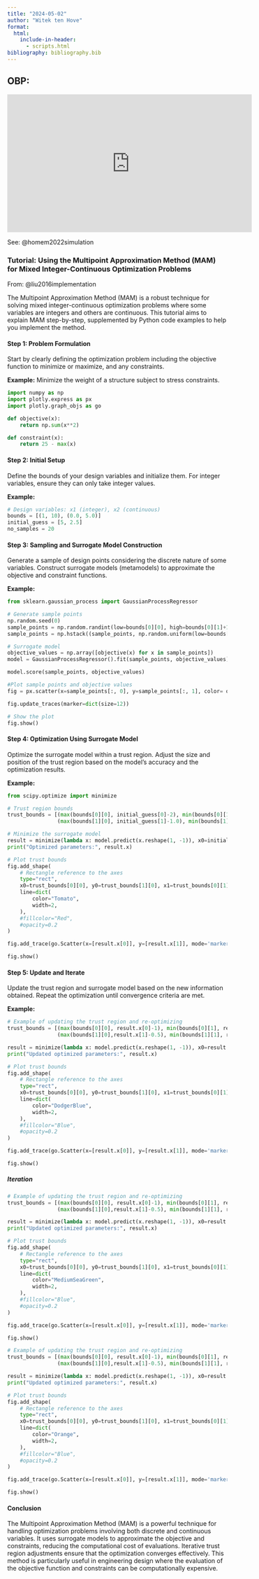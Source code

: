 ```yaml
---
title: "2024-05-02"
author: "Witek ten Hove"
format:
  html:
    include-in-header:
      - scripts.html
bibliography: bibliography.bib
---
```


## OBP:

```{=html}
<iframe width="560" height="315" src="https://www.youtube.com/embed/zBXPBAuX-Us?si=X-lbkaziMQg3UMGm" title="YouTube video player" frameborder="0" allow="accelerometer; autoplay; clipboard-write; encrypted-media; gyroscope; picture-in-picture; web-share" referrerpolicy="strict-origin-when-cross-origin" allowfullscreen></iframe>
```

See: @homem2022simulation

### Tutorial: Using the Multipoint Approximation Method (MAM) for Mixed Integer-Continuous Optimization Problems

From: @liu2016implementation

The Multipoint Approximation Method (MAM) is a robust technique for solving mixed integer-continuous optimization problems where some variables are integers and others are continuous. This tutorial aims to explain MAM step-by-step, supplemented by Python code examples to help you implement the method.

#### Step 1: Problem Formulation

Start by clearly defining the optimization problem including the objective function to minimize or maximize, and any constraints.

**Example:** Minimize the weight of a structure subject to stress constraints.

```python
import numpy as np
import plotly.express as px
import plotly.graph_objs as go

def objective(x):
    return np.sum(x**2)

def constraint(x):
    return 25 - max(x)
```

#### Step 2: Initial Setup

Define the bounds of your design variables and initialize them. For integer variables, ensure they can only take integer values.

**Example:**

```python
# Design variables: x1 (integer), x2 (continuous)
bounds = [(1, 10), (0.0, 5.0)]
initial_guess = [5, 2.5]
no_samples = 20
```

#### Step 3: Sampling and Surrogate Model Construction

Generate a sample of design points considering the discrete nature of some variables. Construct surrogate models (metamodels) to approximate the objective and constraint functions.

**Example:**

```python
from sklearn.gaussian_process import GaussianProcessRegressor

# Generate sample points
np.random.seed(0)
sample_points = np.random.randint(low=bounds[0][0], high=bounds[0][1]+1, size=(no_samples, 1)) # Integer variable
sample_points = np.hstack((sample_points, np.random.uniform(low=bounds[1][0], high=bounds[1][1], size=(no_samples, 1)))) # Add continuous variable

# Surrogate model
objective_values = np.array([objective(x) for x in sample_points])
model = GaussianProcessRegressor().fit(sample_points, objective_values)

model.score(sample_points, objective_values)
```

```python
#Plot sample points and objective values
fig = px.scatter(x=sample_points[:, 0], y=sample_points[:, 1], color= objective_values, labels={'x': 'Integer Variable', 'y': 'Continuous Variable', 'color': 'Objective values'}, title='Distribution of Sample Points in Design Space', color_continuous_scale='haline')

fig.update_traces(marker=dict(size=12))

# Show the plot
fig.show()
```

#### Step 4: Optimization Using Surrogate Model

Optimize the surrogate model within a trust region. Adjust the size and position of the trust region based on the model's accuracy and the optimization results.

**Example:**

```python
from scipy.optimize import minimize

# Trust region bounds
trust_bounds = [(max(bounds[0][0], initial_guess[0]-2), min(bounds[0][1], initial_guess[0]+2)), 
                (max(bounds[1][0], initial_guess[1]-1.0), min(bounds[1][1], initial_guess[1]+1.0))]

# Minimize the surrogate model
result = minimize(lambda x: model.predict(x.reshape(1, -1)), x0=initial_guess, bounds=trust_bounds)
print("Optimized parameters:", result.x)
```

```python
# Plot trust bounds 
fig.add_shape(
    # Rectangle reference to the axes
    type="rect",
    x0=trust_bounds[0][0], y0=trust_bounds[1][0], x1=trust_bounds[0][1], y1=trust_bounds[1][1],
    line=dict(
        color="Tomato",
        width=2,
    ),
    #fillcolor="Red",
    #opacity=0.2
)

fig.add_trace(go.Scatter(x=[result.x[0]], y=[result.x[1]], mode='markers', marker=dict(color='Tomato', size=14), name='Optimized Point', showlegend = False))

fig.show()
```

#### Step 5: Update and Iterate

Update the trust region and surrogate model based on the new information obtained. Repeat the optimization until convergence criteria are met.

**Example:**

```python
# Example of updating the trust region and re-optimizing
trust_bounds = [(max(bounds[0][0], result.x[0]-1), min(bounds[0][1], result.x[0]+1)), 
                (max(bounds[1][0],result.x[1]-0.5), min(bounds[1][1], result.x[1]+0.5))]

result = minimize(lambda x: model.predict(x.reshape(1, -1)), x0=result.x, bounds=trust_bounds)
print("Updated optimized parameters:", result.x)
```

```python
# Plot trust bounds                
fig.add_shape(
    # Rectangle reference to the axes
    type="rect",
    x0=trust_bounds[0][0], y0=trust_bounds[1][0], x1=trust_bounds[0][1], y1=trust_bounds[1][1],
    line=dict(
        color="DodgerBlue",
        width=2,
    ),
    #fillcolor="Blue",
    #opacity=0.2
)

fig.add_trace(go.Scatter(x=[result.x[0]], y=[result.x[1]], mode='markers', marker=dict(color='DodgerBlue', size=14), name='Optimized Point', showlegend = False))

fig.show()
```

##### Iteration

```python
# Example of updating the trust region and re-optimizing
trust_bounds = [(max(bounds[0][0], result.x[0]-1), min(bounds[0][1], result.x[0]+1)), 
                (max(bounds[1][0],result.x[1]-0.5), min(bounds[1][1], result.x[1]+0.5))]

result = minimize(lambda x: model.predict(x.reshape(1, -1)), x0=result.x, bounds=trust_bounds)
print("Updated optimized parameters:", result.x)
```

```python
# Plot trust bounds                
fig.add_shape(
    # Rectangle reference to the axes
    type="rect",
    x0=trust_bounds[0][0], y0=trust_bounds[1][0], x1=trust_bounds[0][1], y1=trust_bounds[1][1],
    line=dict(
        color="MediumSeaGreen",
        width=2,
    ),
    #fillcolor="Blue",
    #opacity=0.2
)

fig.add_trace(go.Scatter(x=[result.x[0]], y=[result.x[1]], mode='markers', marker=dict(color='MediumSeaGreen', size=14), name='Optimized Point', showlegend = False))

fig.show()
```

```python
# Example of updating the trust region and re-optimizing
trust_bounds = [(max(bounds[0][0], result.x[0]-1), min(bounds[0][1], result.x[0]+1)), 
                (max(bounds[1][0],result.x[1]-0.5), min(bounds[1][1], result.x[1]+0.5))]

result = minimize(lambda x: model.predict(x.reshape(1, -1)), x0=result.x, bounds=trust_bounds)
print("Updated optimized parameters:", result.x)
```

```python
# Plot trust bounds                
fig.add_shape(
    # Rectangle reference to the axes
    type="rect",
    x0=trust_bounds[0][0], y0=trust_bounds[1][0], x1=trust_bounds[0][1], y1=trust_bounds[1][1],
    line=dict(
        color="Orange",
        width=2,
    ),
    #fillcolor="Blue",
    #opacity=0.2
)

fig.add_trace(go.Scatter(x=[result.x[0]], y=[result.x[1]], mode='markers', marker=dict(color='Orange', size=14), name='Optimized Point', showlegend = False))

fig.show()
```


#### Conclusion

The Multipoint Approximation Method (MAM) is a powerful technique for handling optimization problems involving both discrete and continuous variables. It uses surrogate models to approximate the objective and constraints, reducing the computational cost of evaluations. Iterative trust region adjustments ensure that the optimization converges effectively. This method is particularly useful in engineering design where the evaluation of the objective function and constraints can be computationally expensive.

